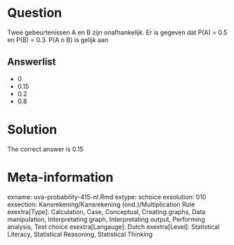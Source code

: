 Question
========

Twee gebeurtenissen A en B zijn onafhankelijk. Er is gegeven dat P(A) = 0.5 en P(B) = 0.3. P(A n B) is gelijk aan 

Answerlist
----------
* 0
* 0.15
* 0.2
* 0.8

Solution
========

The correct answer is  0.15 

Meta-information
================
exname: uva-probability-415-nl.Rmd 
extype: schoice 
exsolution: 010 
exsection: Kansrekening/Kansrekening (ond.)/Multiplication Rule
exextra[Type]: Calculation, Case, Conceptual, Creating graphs, Data manipulation, Interpretating graph, Interpretating output, Performing analysis, Test choice 
exextra[Langauge]: Dutch 
exextra[Level]: Statistical Literacy, Statistical Reasoning, Statistical Thinking 

